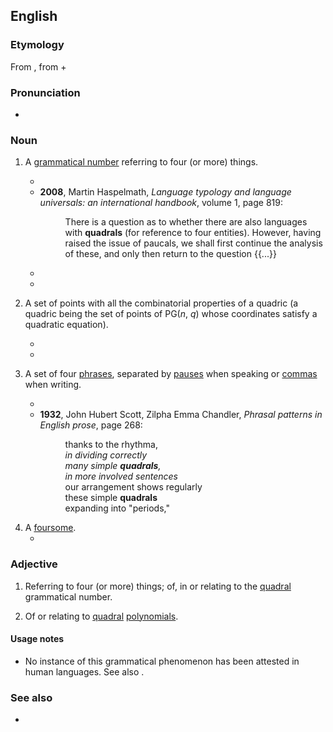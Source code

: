 ==English==

===Etymology===
From {{bor|en|NL.|quadrālis}}, from {{m|la|quadru-||four-}} + {{m|la|-ālis}}

===Pronunciation===
* {{a|UK}} {{IPA|en|/ˈkwɒdɹəl/}}

===Noun===
{{en-noun|~}}

# {{lb|en|grammar}} A [[w:grammatical number|grammatical number]] referring to four (or more) things.
#* {{quote-book|en|year=2000|author=Greville G. Corbett|title=Number|page=30|passage=These are the three best claims for '''quadrals'''. There are several false trails in the literature, that is, suggestions of other Austronesian languages with '''quadrals''', which turn out in fact to have four number values not five.}}
#* '''2008''', Martin Haspelmath, ''Language typology and language universals: an international handbook'', volume 1, page 819:
#*: There is a question as to whether there are also languages with '''quadrals''' (for reference to four entities). However, having raised the issue of paucals, we shall first continue the analysis of these, and only then return to the question {{...}}
#* {{quote-book|en|year=2008|author=Martin Haspelmath|title=Language typology and language universals: an international handbook|chapter=IX. Typology of morphological and morphosyntactic categories|volume=1|page=820|passage=The '''quadral''', as we have noted, is primarily used in hortatory discourse and with dyad terms; but otherwise it is used with larger groups, of four or more (an appropriate gloss would be 'several').}}
#* {{quote-book|en|year=2009|author=Michael Cysouw|title=The Paradigmatic Structure of Person Marking|page=203|passage=Another point is that, judging from the existing descriptions, true trials are extremely rare and true '''quadrals''' do not exist.}}
# {{lb|en|mathematics}} A set of points with all the combinatorial properties of a quadric (a quadric being the set of points of PG(''n'', ''q'') whose coordinates satisfy a quadratic equation). {{attention|en}} <!-- check and improve the def -->
#* {{quote-journal|en|year=1952|author=American Mathematical Society|title=Bulletin of the American Mathematical Society|journal=Journal of the American Mathematical Society|url=http://books.google.com/books?id=CfYOAAAAIAAJ&q=quadral&dq=quadral&hl=en&ei=hXAITaKgIob0tgPc6a2ZDg&sa=X&oi=book_result&ct=result&resnum=7&ved=0CD4Q6AEwBg|page=184
|passage="A polynomial P(x<sub>1</sub>, ..., x<sub>n</sub> is called '''''quadral''''' if it splits into a product of quadratic (or linear) functions in the complex field of coefficients."}}
#* {{quote-book|en|year=1984|author=E. C. Pielou|title=The interpretation of ecological data: a primer|page=20|passage=If we wished to divide the '''quadrals''' into classes, there are obviously several ways in which it could be done, all of them arbitrary. The arbitrariness arises because the points exhibit no natural clustering.<!--?-->}}
# {{lb|en|rhetoric}} A set of four [[phrase]]s, separated by [[pause]]s when speaking or [[comma]]s when writing.
#* {{quote-book|en|year=1925|author=John Hubert Scott|title=Rhythmic prose|passage=The first instinctive step in revising written matter looks to an effecting of '''quadrals'''; any later revision aims at a perfecting of the rhythma.}}
#* '''1932''', John Hubert Scott, Zilpha Emma Chandler, ''Phrasal patterns in English prose'', page 268:
#*: thanks to the rhythma,
#*: ''in dividing correctly''
#*: ''many simple '''quadrals''',''
#*: ''in more involved sentences''
#*: our arrangement shows regularly
#*: these simple '''quadrals'''
#*: expanding into "periods,"
# A [[foursome]].
#* {{quote-book|en|title=Carl Rogers' Helping System: Journey & Substance|author=Godfrey T Barrett-Lennard|year=1998|page=162|ISBN=1446264076|passage=I like to call 4-person interactions and relational systems ''''quadrals'''' (845—846). Their potentially visible occurrence in encounter type groups probably varies widely, and is not often discriminated unless in groups literally composed of couples.}}

===Adjective===
{{en-adj|-}}

# {{lb|en|grammar}} Referring to four (or more) things; of, in or relating to the [[#Noun|quadral]] grammatical number.
# {{lb|en|mathematics}} Of or relating to [[#Noun|quadral]] [[polynomial]]s.

====Usage notes====
* No instance of this grammatical phenomenon has been attested in human languages. See also {{w|Grammatical number}}.

===See also===
* {{list:grammatical numbers/en}}